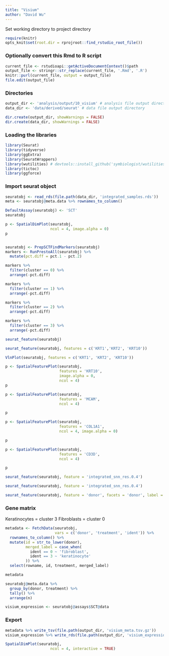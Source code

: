 ```yaml
---
title: "Visium"
author: "David Wu"
---
```


Set working directory to project directory
```r
require(knitr)
opts_knit$set(root.dir = rprojroot::find_rstudio_root_file())
```

### Optionally convert this Rmd to R script 
```r
current_file <- rstudioapi::getActiveDocumentContext()$path
output_file <- stringr::str_replace(current_file, '.Rmd', '.R')
knitr::purl(current_file, output = output_file)
file.edit(output_file)
```

### Directories
```r
output_dir <- 'analysis/output/10_visium' # analysis file output directory
data_dir <- 'data/derived/seurat' # data file output directory

dir.create(output_dir, showWarnings = FALSE)
dir.create(data_dir, showWarnings = FALSE)
```

### Loading the libraries
```r
library(Seurat) 
library(tidyverse)
library(ggExtra)
library(SeuratWrappers)
library(wutilities) # devtools::install_github('symbiologist/wutilities')
library(tictoc)
library(ggforce)
```
### Import seurat object
```r
seuratobj <- read_rds(file.path(data_dir, 'integrated_samples.rds'))
meta <- seuratobj@meta.data %>% rownames_to_column()

DefaultAssay(seuratobj) <- 'SCT'
seuratobj
```
```r
p <- SpatialDimPlot(seuratobj, 
                    ncol = 4, image.alpha = 0) 
p
```


```r

```


```r
seuratobj <- PrepSCTFindMarkers(seuratobj)
markers <- RunPrestoAll(seuratobj) %>% 
  mutate(pct.diff = pct.1 - pct.2)
```
```r
markers %>% 
  filter(cluster == 0) %>% 
  arrange(-pct.diff)
```

```r
markers %>% 
  filter(cluster == 1) %>% 
  arrange(-pct.diff)
```
```r
markers %>% 
  filter(cluster == 2) %>% 
  arrange(-pct.diff)
```

```r
markers %>% 
  filter(cluster == 3) %>% 
  arrange(-pct.diff)
```
```r
seurat_feature(seuratobj)
```
```r
seurat_feature(seuratobj, features = c('KRT1','KRT2', 'KRT10'))
```
```r
VlnPlot(seuratobj, features = c('KRT1', 'KRT2', 'KRT10'))
```
```r
p <- SpatialFeaturePlot(seuratobj,
                        features = 'KRT10',
                        image.alpha = 0,
                        ncol = 4)
p
```


```r
p <- SpatialFeaturePlot(seuratobj,
                        features = 'MCAM',
                        ncol = 4)

p
```
```r
p <- SpatialFeaturePlot(seuratobj,
                        features = 'COL1A1',
                        ncol = 4, image.alpha = 0)

p
```
```r
p <- SpatialFeaturePlot(seuratobj,
                        features = 'CD3D',
                        ncol = 4)

p
```


```r
seurat_feature(seuratobj, feature = 'integrated_snn_res.0.4')
```
```r
seurat_feature(seuratobj, feature = 'integrated_snn_res.0.4')
```

```r
seurat_feature(seuratobj, feature = 'donor', facets = 'donor', label = FALSE)
```
### Gene matrix
Keratinocytes = cluster 3
Fibroblasts = cluster 0
```r
metadata <- FetchData(seuratobj,
                      vars = c('donor', 'treatment', 'ident')) %>% 
  rownames_to_column() %>% 
  mutate(id = str_to_lower(donor),
         merged_label = case_when(
           ident == 0 ~ 'fibroblast',
           ident == 3 ~ 'keratinocyte'
         )) %>% 
  select(rowname, id, treatment, merged_label)

metadata
```
```r
seuratobj@meta.data %>% 
  group_by(donor, treatment) %>% 
  tally() %>% 
  arrange(n)
```

```r
visium_expression <- seuratobj@assays$SCT@data
```

### Export
```r
metadata %>% write_tsv(file.path(output_dir, 'visium_meta.tsv.gz'))
visium_expression %>% write_rds(file.path(output_dir, 'visium_expression.rds'))

```


```r
SpatialDimPlot(seuratobj, 
                    ncol = 4, interactive = TRUE) 
```

```r

```

